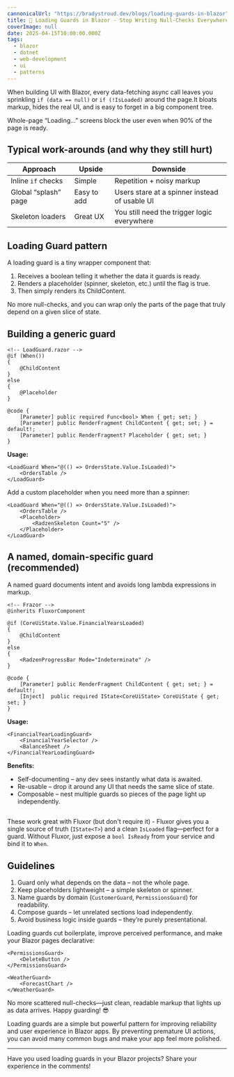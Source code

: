 ```yaml
---
cannonicalUrl: "https://bradystroud.dev/blogs/loading-guards-in-blazor"
title: 🚦 Loading Guards in Blazor - Stop Writing Null-Checks Everywhere
coverImage: null
date: 2025-04-15T10:00:00.000Z
tags:
  - blazor
  - dotnet
  - web-development
  - ui
  - patterns
---
```


When building UI with Blazor, every data-fetching async call leaves you sprinkling `if (data == null)` or `if (!IsLoaded)` around the page.It bloats markup, hides the real UI, and is easy to forget in a big component tree.

Whole-page “Loading…” screens block the user even when 90% of the page is ready.

## Typical work-arounds (and why they still hurt)

| Approach                           | Upside             | Downside                                      |
| ---------------------------------- | ------------------ | --------------------------------------------- |
| Inline `if` checks                 | Simple             | Repetition + noisy markup                     |
| Global “splash” page               | Easy to add        | Users stare at a spinner instead of usable UI |
| Skeleton loaders                   | Great UX           | You still need the trigger logic everywhere   |

## Loading Guard pattern

A loading guard is a tiny wrapper component that:

1. Receives a boolean telling it whether the data it guards is ready.
2. Renders a placeholder (spinner, skeleton, etc.) until the flag is true.
3. Then simply renders its ChildContent.

No more null-checks, and you can wrap only the parts of the page that truly depend on a given slice of state.

## Building a generic guard

```razor
<!-- LoadGuard.razor -->
@if (When())
{
    @ChildContent
}
else
{
    @Placeholder
}

@code {
    [Parameter] public required Func<bool> When { get; set; }
    [Parameter] public RenderFragment ChildContent { get; set; } = default!;
    [Parameter] public RenderFragment? Placeholder { get; set; }
}
```

**Usage:**

```razor
<LoadGuard When="@(() => OrdersState.Value.IsLoaded)">
    <OrdersTable />
</LoadGuard>
```

Add a custom placeholder when you need more than a spinner:

```razor
<LoadGuard When="@(() => OrdersState.Value.IsLoaded)">
    <OrdersTable />
    <Placeholder>
        <RadzenSkeleton Count="5" />
    </Placeholder>
</LoadGuard>
```

## A named, domain-specific guard (recommended)

A named guard documents intent and avoids long lambda expressions in markup.

```razor
<!-- Frazor -->
@inherits FluxorComponent

@if (CoreUiState.Value.FinancialYearsLoaded)
{
    @ChildContent
}
else
{
    <RadzenProgressBar Mode="Indeterminate" />
}

@code {
    [Parameter] public RenderFragment ChildContent { get; set; } = default!;
    [Inject]  public required IState<CoreUiState> CoreUiState { get; set; }
}
```

**Usage:**

```razor
<FinancialYearLoadingGuard>
    <FinancialYearSelector />
    <BalanceSheet />
</FinancialYearLoadingGuard>
```

**Benefits:**

- Self-documenting – any dev sees instantly what data is awaited.
- Re-usable – drop it around any UI that needs the same slice of state.
- Composable – nest multiple guards so pieces of the page light up independently.

##

These work great with Fluxor (but don't require it) - Fluxor gives you a single source of truth (`IState<T>`) and a clean `IsLoaded` flag—perfect for a guard.
Without Fluxor, just expose a `bool IsReady` from your service and bind it to `When`.

## Guidelines

1. Guard only what depends on the data – not the whole page.
2. Keep placeholders lightweight – a simple skeleton or spinner.
3. Name guards by domain (`CustomerGuard`, `PermissionsGuard`) for readability.
4. Compose guards – let unrelated sections load independently.
5. Avoid business logic inside guards – they’re purely presentational.



Loading guards cut boilerplate, improve perceived performance, and make your Blazor pages declarative:

```razor
<PermissionsGuard>
    <DeleteButton />
</PermissionsGuard>

<WeatherGuard>
    <ForecastChart />
</WeatherGuard>
```

No more scattered null-checks—just clean, readable markup that lights up as data arrives. Happy guarding! 😎



Loading guards are a simple but powerful pattern for improving reliability and user experience in Blazor apps. By preventing premature UI actions, you can avoid many common bugs and make your app feel more polished.

---

Have you used loading guards in your Blazor projects? Share your experience in the comments!